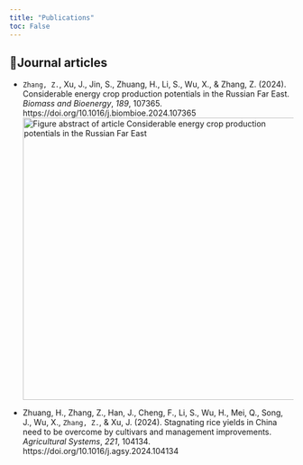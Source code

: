 ```yaml
---
title: "Publications"
toc: False
---
```


## **📝**Journal articles

-   `Zhang, Z.`, Xu, J., Jin, S., Zhuang, H., Li, S., Wu, X., &
    Zhang, Z. (2024). Considerable energy crop production potentials in
    the Russian Far East. *Biomass and Bioenergy*, *189*, 107365.
    https://doi.org/10.1016/j.biombioe.2024.107365
    ![](images/Figure%20abstract%20of%20article1.jpg){alt="Figure abstract of article Considerable energy crop production potentials in the Russian Far East"
    align="center" width="500"}

-   Zhuang, H., Zhang, Z., Han, J., Cheng, F., Li, S., Wu, H., Mei, Q.,
    Song, J., Wu, X., `Zhang, Z.`, & Xu, J. (2024). Stagnating rice
    yields in China need to be overcome by cultivars and management
    improvements. *Agricultural Systems*, *221*, 104134.
    https://doi.org/10.1016/j.agsy.2024.104134
